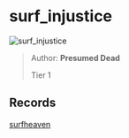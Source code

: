 
# surf_injustice

![surf_injustice](https://raw.githubusercontent.com/Sayt123/SurfMapPics/Maps-and-bonuses/csgo/surf_injustice.jpg)

> Author: **Presumed Dead**
>
> Tier 1

## Records

[surfheaven](https://surfheaven.eu/map/surf_injustice)
